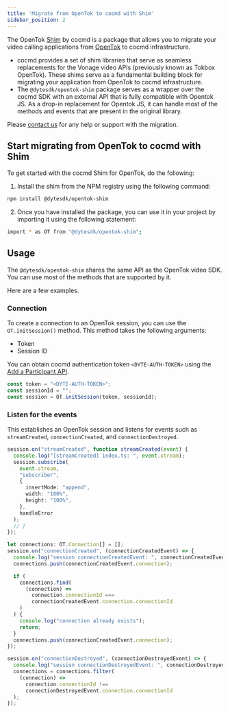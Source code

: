 ```yaml
---
title: 'Migrate from OpenTok to cocmd with Shim'
sidebar_position: 2
---
```


The OpenTok [Shim](<https://en.wikipedia.org/wiki/Shim_(computing)>) by cocmd is a package that allows you to migrate your video calling applications from [OpenTok](https://tokbox.com/developer/) to cocmd infrastructure.

- cocmd provides a set of shim libraries that serve as seamless replacements for the Vonage video APIs (previously known as Tokbox OpenTok). These shims serve as a fundamental building block for migrating your application from OpenTok to cocmd infrastructure.
- The `@dytesdk/opentok-shim` package serves as a wrapper over the cocmd SDK with an external API that is fully compatible with Opentok JS. As a drop-in replacement for Opentok JS, it can handle most of the methods and events that are present in the original library.

Please [contact us](https://cocmd.ai/contact) for any help or support with the migration.

## Start migrating from OpenTok to cocmd with Shim

To get started with the cocmd Shim for OpenTok, do the following:

1. Install the shim from the NPM registry using the following command:

```bash npm
npm install @dytesdk/opentok-shim
```

2. Once you have installed the package, you can use it in your project by importing it using the following statement:

```bash
import * as OT from "@dytesdk/opentok-shim";
```

## Usage

The `@dytesdk/opentok-shim` shares the same API as the OpenTok video SDK. You can use most of the methods that are supported by it.

Here are a few examples.

### Connection

To create a connection to an OpenTok session, you can use the `OT.initSession()` method. This method takes the following arguments:

- Token
- Session ID

You can obtain cocmd authentication token `<DYTE-AUTH-TOKEN>` using the [Add a Participant API](/api#/operations/add_participant).

```ts
const token = "<DYTE-AUTH-TOKEN>";
const sessionId = "";
const session = OT.initSession(token, sessionId);
```

### Listen for the events

This establishes an OpenTok session and listens for events such as `streamCreated`, `connectionCreated`, and `connectionDestroyed`.

```ts
session.on("streamCreated", function streamCreated(event) {
  console.log("[streamCreated] index.ts: ", event.stream);
  session.subscribe(
    event.stream,
    "subscriber",
    {
      insertMode: "append",
      width: "100%",
      height: "100%",
    },
    handleError
  );
  // }
});

let connections: OT.Connection[] = [];
session.on("connectionCreated", (connectionCreatedEvent) => {
  console.log("session connectionCreatedEvent: ", connectionCreatedEvent);
  connections.push(connectionCreatedEvent.connection);

  if (
    connections.find(
      (connection) =>
        connection.connectionId ===
        connectionCreatedEvent.connection.connectionId
    )
  ) {
    console.log("connection already exists");
    return;
  }
  connections.push(connectionCreatedEvent.connection);
});

session.on("connectionDestroyed", (connectionDestroyedEvent) => {
  console.log("session connectionDestroyedEvent: ", connectionDestroyedEvent);
  connections = connections.filter(
    (connection) =>
      connection.connectionId !==
      connectionDestroyedEvent.connection.connectionId
  );
});

```
